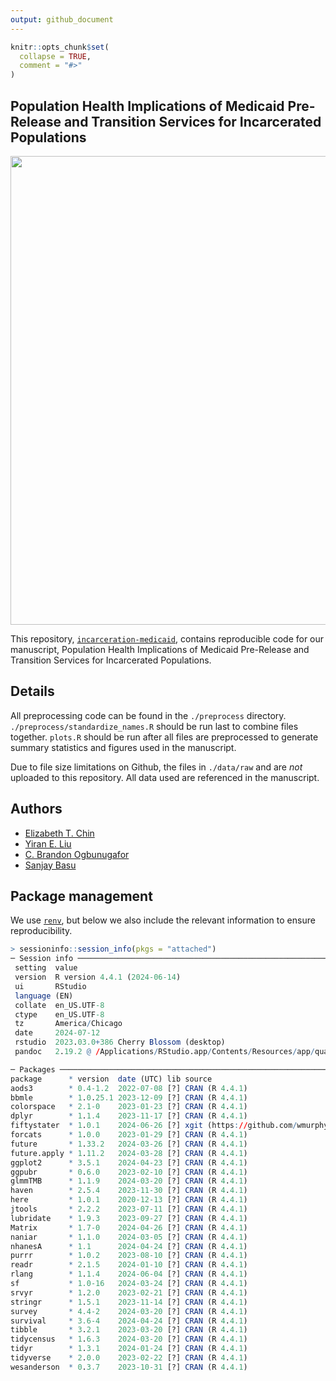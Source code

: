 ```yaml
---
output: github_document
---
```


<!-- README.md is generated from README.Rmd. Please edit README.Rmd file -->

```r
knitr::opts_chunk$set(
  collapse = TRUE,
  comment = "#>"
)
```

## Population Health Implications of Medicaid Pre-Release and Transition Services for Incarcerated Populations


<img src="./figs/compare_release_medicaid.png" width="750px" style="display: block; margin: auto;" />

This repository, [` incarceration-medicaid
`](https://github.com/sanjaybasu/incarceration-medicaid), contains reproducible code for our manuscript, Population Health Implications of Medicaid Pre-Release and Transition Services for Incarcerated Populations.

## Details

All preprocessing code can be found in the `./preprocess` directory. `./preprocess/standardize_names.R` should be run last to combine files together. `plots.R` should be run after all files are preprocessed to generate summary statistics and figures used in the manuscript.

Due to file size limitations on Github, the files in `./data/raw` and are *not* uploaded to this repository. All data used are referenced in the manuscript.

## Authors
-   [Elizabeth T. Chin](https://etchin.github.io/)
-   [Yiran E. Liu](https://scholar.google.com/citations?user=gh5DeWcAAAAJ)
-   [C. Brandon Ogbunugafor](https://ogbunulab.yale.edu/)
-   [Sanjay Basu](https://scholar.google.com/citations?user=apOctPMAAAAJ)


## Package management

We use [`renv`](https://rstudio.github.io/renv/index.html), but below we also include the relevant information to ensure reproducibility.

```r
> sessioninfo::session_info(pkgs = "attached")
─ Session info ───────────────────────────────────────────────────────────────────────────────────────────────────────────────────────────────────────────────
 setting  value
 version  R version 4.4.1 (2024-06-14)
 ui       RStudio
 language (EN)
 collate  en_US.UTF-8
 ctype    en_US.UTF-8
 tz       America/Chicago
 date     2024-07-12
 rstudio  2023.03.0+386 Cherry Blossom (desktop)
 pandoc   2.19.2 @ /Applications/RStudio.app/Contents/Resources/app/quarto/bin/tools/ (via rmarkdown)

─ Packages ───────────────────────────────────────────────────────────────────────────────────────────────────────────────────────────────────────────────────
package      * version  date (UTC) lib source
aods3        * 0.4-1.2  2022-07-08 [?] CRAN (R 4.4.1)
bbmle        * 1.0.25.1 2023-12-09 [?] CRAN (R 4.4.1)
colorspace   * 2.1-0    2023-01-23 [?] CRAN (R 4.4.1)
dplyr        * 1.1.4    2023-11-17 [?] CRAN (R 4.4.1)
fiftystater  * 1.0.1    2024-06-26 [?] xgit (https://github.com/wmurphyrd/fiftystater.git@28e7fa5)
forcats      * 1.0.0    2023-01-29 [?] CRAN (R 4.4.1)
future       * 1.33.2   2024-03-26 [?] CRAN (R 4.4.1)
future.apply * 1.11.2   2024-03-28 [?] CRAN (R 4.4.1)
ggplot2      * 3.5.1    2024-04-23 [?] CRAN (R 4.4.1)
ggpubr       * 0.6.0    2023-02-10 [?] CRAN (R 4.4.1)
glmmTMB      * 1.1.9    2024-03-20 [?] CRAN (R 4.4.1)
haven        * 2.5.4    2023-11-30 [?] CRAN (R 4.4.1)
here         * 1.0.1    2020-12-13 [?] CRAN (R 4.4.1)
jtools       * 2.2.2    2023-07-11 [?] CRAN (R 4.4.1)
lubridate    * 1.9.3    2023-09-27 [?] CRAN (R 4.4.1)
Matrix       * 1.7-0    2024-04-26 [?] CRAN (R 4.4.1)
naniar       * 1.1.0    2024-03-05 [?] CRAN (R 4.4.1)
nhanesA      * 1.1      2024-04-24 [?] CRAN (R 4.4.1)
purrr        * 1.0.2    2023-08-10 [?] CRAN (R 4.4.1)
readr        * 2.1.5    2024-01-10 [?] CRAN (R 4.4.1)
rlang        * 1.1.4    2024-06-04 [?] CRAN (R 4.4.1)
sf           * 1.0-16   2024-03-24 [?] CRAN (R 4.4.1)
srvyr        * 1.2.0    2023-02-21 [?] CRAN (R 4.4.1)
stringr      * 1.5.1    2023-11-14 [?] CRAN (R 4.4.1)
survey       * 4.4-2    2024-03-20 [?] CRAN (R 4.4.1)
survival     * 3.6-4    2024-04-24 [?] CRAN (R 4.4.1)
tibble       * 3.2.1    2023-03-20 [?] CRAN (R 4.4.1)
tidycensus   * 1.6.3    2024-03-20 [?] CRAN (R 4.4.1)
tidyr        * 1.3.1    2024-01-24 [?] CRAN (R 4.4.1)
tidyverse    * 2.0.0    2023-02-22 [?] CRAN (R 4.4.1)
wesanderson  * 0.3.7    2023-10-31 [?] CRAN (R 4.4.1)
```